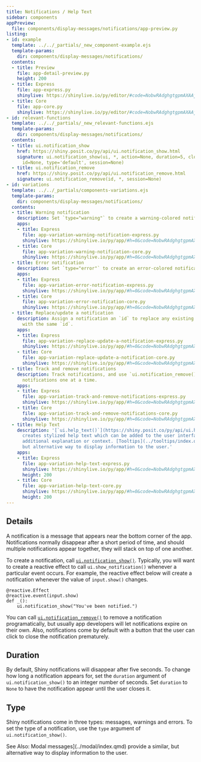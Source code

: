 ```yaml
---
title: Notifications / Help Text
sidebar: components
appPreview:
  file: components/display-messages/notifications/app-preview.py
listing:
- id: example
  template: ../../_partials/_new_component-example.ejs
  template-params:
    dir: components/display-messages/notifications/
  contents:
  - title: Preview
    file: app-detail-preview.py
    height: 200
  - title: Express
    file: app-express.py
    shinylive: https://shinylive.io/py/editor/#code=NobwRAdghgtgpmAXAAjFADugdOgnmAGlQGMB7CAFzkqVQGJkAxASQA0BZAURQCU4B3AE4BLKsigBncRGScAHukFwJUjOgA6EAGaDSMZBIAWwiLmTCY6UoIrIAgpiJKoxCsIBucIgFdhmzWoA+r7IALzIvjhQAOZwgVoANr4AJgAUmsiZEcJYJujeFIEubuSBAEYFFOTpYEak-OqEyI0Ayob1yABypG5awsRQJRCNAJQEmiP+EMlwWgZwgp6CqXkFRKQF+RREEsoSwuQjiFNZyAACzq4ecFicWlpwrhlZF3DF11hwnpQrEFtYdX4kxkWRmc0CqSOz1OmQgoQATNCYZEID1hH0BkNAoDUsg6AAefFImFZLSNAAqxik-GECQSyGSwgkajegnEWiobJAEAAvvMyNMJFhGkQCUSQSTTslvIJBgc4TIxcSssCApgwvZMKkgr4dgslsCmmAKLh0AgUMa4HIKGAeQBdIA
  - title: Core
    file: app-core.py
    shinylive: https://shinylive.io/py/editor/#code=NobwRAdghgtgpmAXAAjFADugdOgnmAGlQGMB7CAFzkqVQDMAnUmZAZwAsBLCXZTmdKQYVkAQUxEGcKMQqcAbnCIBXTgB0IGjOgD6q5AF5kqnFADmcHXQA2qgCYAKDchfHOWbumUUdMueR0AI28KcicwDlIAdzVCZFiAZXZo5AA5Ujk6TmIof00wAEoCDQKNDTs4OjY4BkUGB09vIlJvLwoiVjhWVk5yAsQyiFdkAAEpPwU4LABROjo4WWdXMelZSaw4RUoGiDasSKjSodcKqp0HfqXhlwgDACYr65MIDM4snLydA4dkAGIAHn+j2urjosQAKlxWMgopxrNZkHZOKxtNIGMgoHQqOiQBAAL7VMgQOysLCxIgAoHHEHDOzKBi5Xq3IaU4GuI5aTCGMSYBzaPScDo1OpHOJgCi4dAIFDiuAADwoYDxAF0gA
- id: relevant-functions
  template: ../../_partials/_new_relevant-functions.ejs
  template-params:
    dir: components/display-messages/notifications/
  contents:
  - title: ui.notification_show
    href: https://shiny.posit.co/py/api/ui.notification_show.html
    signature: ui.notification_show(ui, *, action=None, duration=5, close_button=True,
      id=None, type='default', session=None)
  - title: ui.notification_remove
    href: https://shiny.posit.co/py/api/ui.notification_remove.html
    signature: ui.notification_remove(id, *, session=None)
- id: variations
  template: ../../_partials/components-variations.ejs
  template-params:
    dir: components/display-messages/notifications/
  contents:
  - title: Warning notification
    description: Set `type="warning"` to create a warning-colored notification.
    apps:
    - title: Express
      file: app-variation-warning-notification-express.py
      shinylive: https://shinylive.io/py/app/#h=0&code=NobwRAdghgtgpmAXGKAHVA6VBPMAaMAYwHsIAXOcpMAMwCdiYACAZwAsBLCbJjmVYnTJMAgujxM6cKITIcAbnAkBXDgB0IGtKgD6qpgF4mqrFADmcHTQA2qgCYAKDUxfGOGLqmVkdMuaR0AI28yUicwdmIAdzV8JliAZTZopgB1KDoILjNYgEo8DVyNDTs4GlY4OkU6B09vCWJvLzIJFjgWFg5SXMRiiFcmAAEpPwU4DABRGho4WWdXYelZMYw4RXJaiGaMSKii-tdS8p0HHvmBlwgDACZzi5MIYjkaDkIofwgdXYcmAGIAHn+dwurhosQAKpwWEwohxrNYmHYOCxtNI6EwoDQKOiQBAAL4VEgQOwsDCxCQAoEHEEDOzKOjvLpXCAFak0lxkbCoOAGWJRDJZCA5MCU4GufZadCGUToBzaPQcVqVaq5MB4gC6QA
    - title: Core
      file: app-variation-warning-notification-core.py
      shinylive: https://shinylive.io/py/app/#h=0&code=NobwRAdghgtgpmAXGKAHVA6VBPMAaMAYwHsIAXOcpMAMwCdiYACAZwAsBLCbJjmVYnTJMAgujxM6cKITIcAbnAkBXDgB0IGtKgD6qpgF4mqrFADmcHTQA2qgCYAKDUxfGOGLqmVkdMuaR0AI28yUicwdmIAdzV8JliAZTZopgB1KDoILjNYgEo8DVyNDTs4GlY4OkU6B09vCWJvLzIJFjgWFg5SXMRiiFcmAAEpPwU4DABRGho4WWdXYelZMYw4RXJaiGaMSKii-tdS8p0HHvmBlwgDACZzi5MIYjkaDkIofwgdXYcmAGIAHn+dwurhosQAKpwWEwohxrNYmHYOCxtNI6EwoDQKOiQBAAL4VEgQOwsDCxCQAoEHEEDOzKOjvLpXCAFak0lxkbCoOAGWJRDJZCA5MCU4GufZadCGUToBzaPQcVqVaq5MB4gC6QA
  - title: Error notification
    description: Set `type="error"` to create an error-colored notification.
    apps:
    - title: Express
      file: app-variation-error-notification-express.py
      shinylive: https://shinylive.io/py/app/#h=0&code=NobwRAdghgtgpmAXGKAHVA6VBPMAaMAYwHsIAXOcpMAMwCdiYACAZwAsBLCbJjmVYnTJMAgujxM6cKITIcAbnAkBXDgB0IGtKgD6qpgF4mqrFADmcHTQA2qgCYAKDUxfGOGLqmVkdMuaR0AI28yUicwdmIAdzV8JliAZTZopgBROgY6WIBKPA1sjQ07OBpWODpFOgdPbwliby8yCRY4FhYOUmzEQohXJgABKT8FOAxUmho4WWdXQelZEYw4RXJqiEaMSKiC3tdi0p0HLpm+lwgDACYT05MIYjkaDkIofwgdLadd09OaWIAVTgsJhRDjWaxMOwcFjaaR0JhQGgUOEgCAAXzKJAgdhYGFieS+3z2yjoLw65wg+MJpzI2FQcAMsXKmViTAAxAAednXPo7LToQyidAObR6DjNcqVbJgVEAXSAA
    - title: Core
      file: app-variation-error-notification-core.py
      shinylive: https://shinylive.io/py/app/#h=0&code=NobwRAdghgtgpmAXGKAHVA6VBPMAaMAYwHsIAXOcpMAMwCdiYACAZwAsBLCbJjmVYnTJMAgujxM6cKITIcAbnAkBXDgB0IGtKgD6qpgF4mqrFADmcHTQA2qgCYAKDUxfGOGLqmVkdMuaR0AI28yUicwdmIAdzV8JliAZTZopgBROgY6WIBKPA1sjQ07OBpWODpFOgdPbwliby8yCRY4FhYOUmzEQohXJgABKT8FOAxUmho4WWdXQelZEYw4RXJqiEaMSKiC3tdi0p0HLpm+lwgDACYT05MIYjkaDkIofwgdLadd09OaWIAVTgsJhRDjWaxMOwcFjaaR0JhQGgUOEgCAAXzKJAgdhYGFieS+3z2yjoLw65wg+MJpzI2FQcAMsXKmViTAAxAAednXPo7LToQyidAObR6DjNcqVbJgVEAXSAA
  - title: Replace/update a notification
    description: Assign a notification an `id` to replace any existing notification
      with the same `id`.
    apps:
    - title: Express
      file: app-variation-replace-update-a-notification-express.py
      shinylive: https://shinylive.io/py/app/#h=0&code=NobwRAdghgtgpmAXGKAHVA6VBPMAaMAYwHsIAXOcpMAMwCdiYACAZwAsBLCbJjmVYnTJMAgujxM6cKITIcAbnAkBXDgB0IGtKgD6qpgF4mqrFADmcHTQA2qgCYAKDUxfGOGLqmVkdMuaR0AI28yUicwdmIAdzV8JliAZTZopgA5YjkaDkIof00wAEo8DQKNDTs4GlY4OkU6B09vCWJvLzIJFjgWFg5SAsQyiFcmAAEpPwU4DABRGho4WWdXMelZSYw4RXIGiDaMSKjSodcKqp0HfqXhlxMIDI4snLydA6dj6+uaWIBNFqZCazZADWcDsTDIbDgTCSKWCZFCQxAjTI+2SUQuAF9wXwuhhYhIrh8Tso6LlehADOkIEpCUTeHYDLF4N1zHBYrTXEctOhDKJ0A5tHoOB0anUCmAMQBdIA
    - title: Core
      file: app-variation-replace-update-a-notification-core.py
      shinylive: https://shinylive.io/py/app/#h=0&code=NobwRAdghgtgpmAXGKAHVA6VBPMAaMAYwHsIAXOcpMAMwCdiYACAZwAsBLCbJjmVYnTJMAgujxM6cKITIcAbnAkBXDgB0IGtKgD6qpgF4mqrFADmcHTQA2qgCYAKDUxfGOGLqmVkdMuaR0AI28yUicwdmIAdzV8JliAZTZopgA5YjkaDkIof00wAEo8DQKNDTs4GlY4OkU6B09vCWJvLzIJFjgWFg5SAsQyiFcmAAEpPwU4DABRGho4WWdXMelZSYw4RXIGiDaMSKjSodcKqp0HfqXhlxMIDI4snLydA6dj6+uaWIBNFqZCazZADWcDsTDIbDgTCSKWCZFCQxAjTI+2SUQuAF9wXwuhhYhIrh8Tso6LlehADOkIEpCUTeHYDLF4N1zHBYrTXEctOhDKJ0A5tHoOB0anUCmAMQBdIA
  - title: Track and remove notifications
    description: Track notifications, and use `ui.notification_remove()` to remove
      notifications one at a time.
    apps:
    - title: Express
      file: app-variation-track-and-remove-notifications-express.py
      shinylive: https://shinylive.io/py/app/#h=0&code=NobwRAdghgtgpmAXGKAHVA6VBPMAaMAYwHsIAXOcpMAMwCdiYACAZwAsBLCbJjmVYnTJMAgujxM6cKITIcAbnAkBXDgB0IGtKgD6qpgF4mqrFADmcHTQA2qgCYAKDUxfGOGLqmVkdMuaR0AI28yUicwdmIAdzV8JliAZTZopgA5YjkaDkIof00wAEo8Z1cTT29fWQ4A4LJQiHCpGGJFWIlYgCU4ZsU0jI4snLzYoo0CjQ07OBpWODpFOgdysgliby8V2ZYWaogCxBKXDjsWRCZrDhYyYCu6AF1DJmA7w6YIM65hIwAGCYhXJgAASkfgUcAwAFEaDQ4LJXsDpFVFBg4IpyEsIBsMJEouN-q4pjMdA59q8ARBSNZiDlrLwTmTXBSIFSaW8GS4AMRMBJQXpkNhwJgASQAIkwaIJJN0WlBadZcnN2XTHiYKZlsrldjoceEALJwbbmQWxJgAalYZEWewkdmUdE1pAM6QgcDxAIBxxYGG0lEcxzd7pc-1NRgAjH8AQjQcioTC4fiXFGkeDUZQyBisU0Wq7XoSmMTSQn3UyWbK6SwlQNywci4GXKr+oMHRAdFnFEsTlhiKgSXitOhHmIe9o9BwJCw5gsCmAAL53IA
    - title: Core
      file: app-variation-track-and-remove-notifications-core.py
      shinylive: https://shinylive.io/py/app/#h=0&code=NobwRAdghgtgpmAXGKAHVA6VBPMAaMAYwHsIAXOcpMAMwCdiYACAZwAsBLCbJjmVYnTJMAgujxM6cKITIcAbnAkBXDgB0IGtKgD6qpgF4mqrFADmcHTQA2qgCYAKDUxfGOGLqmVkdMuaR0AI28yUicwdmIAdzV8JliAZTZopgA5YjkaDkIof00wAEo8Z1cTT29fWQ4A4LJQiHCpGGJFWIlYgCU4ZsU0jI4snLzYoo0CjQ07OBpWODpFOgdysgliby8V2ZYWaogCxBKXDjsWRCZrDhYyYCu6AF1DJmA7w6YIM65hIwAGCYhXJgAASkfgUcAwAFEaDQ4LJXsDpFVFBg4IpyEsIBsMJEouN-q4pjMdA59q8ARBSNZiDlrLwTmTXBSIFSaW8GS4AMRMBJQXpkNhwJgASQAIkwaIJJN0WlBadZcnN2XTHiYKZlsrldjoceEALJwbbmQWxJgAalYZEWewkdmUdE1pAM6QgcDxAIBxxYGG0lEcxzd7pc-1NRgAjH8AQjQcioTC4fiXFGkeDUZQyBisU0Wq7XoSmMTSQn3UyWbK6SwlQNywci4GXKr+oMHRAdFnFEsTlhiKgSXitOhHmIe9o9BwJCw5gsCmAAL53IA
  - title: Help Text
    description: '[`ui.help_text()`](https://shiny.posit.co/py/api/ui.help_text.html)
      creates stylized help text which can be added to the user interface to provide
      additional explanation or context. [Tooltips](../tooltips/index.qmd) provides a similar,
      but alternative way to display information to the user.'
    apps:
    - title: Express
      file: app-variation-help-text-express.py
      shinylive: https://shinylive.io/py/app/#h=0&code=NobwRAdghgtgpmAXGKAHVA6VBPMAaMAYwHsIAXOcpMAMwCdiYACAZwAsBLCbJjmVYnTJMAgujxM6cKITIcAbnAkBXDgB0IGtKgD6qpgF4mqrFADmcHTQA2qgCYAKDUxfGOGLqmVkdMuaR0AI28yUicwdmIAdzV8JliAZTZopgA5YjkaDkIof00wAEo8Z1cTT29fWQ4A4LJQiHCpGGJFWIlYgCU4ZsU0jI4snLzYoo0CjQ07OBpWODpFOgdysgliby8V2ZYWaogCxBKXDjsWRCZrDhYyYCu6AF1DJmA7w6YIM65hIwAGCYhXJgAASkfgUcAwAFEaDQ4LJXsDpFVFBg4IpyEsIBsMJEouN-q4pjMdA59q8ARBSNZiDlrLwTmTXBSIFSaW8GS4AMRMBJQXpkNhwJgASQAIkwaIJJN0WlBadZcnN2XTHiYKZlsrldjoceEALJwbbmQWxJgAalYZEWewkdmUdE1pAM6QgcDxAIBxxYGG0lEcxzd7pc-1NRgAjH8AQjQcioTC4fiXFGkeDUZQyBisU0Wq7XoSmMTSQn3UyWbK6SwlQNywci4GXKr+oMHRAdFnFEsTlhiKgSXitOhHmIe9o9BwJCw5gsCmAAL53IA
      height: 200
    - title: Core
      file: app-variation-help-text-core.py
      shinylive: https://shinylive.io/py/app/#h=0&code=NobwRAdghgtgpmAXGKAHVA6VBPMAaMAYwHsIAXOcpMAMwCdiYACAZwAsBLCbJjmVYnTJMAgujxM6cKITIcAbnAkBXDgB0IGtKgD6qpgF4mqrFADmcHTQA2qgCYAKDUxfGOGLqmVkdMuaR0AI28yUicwdmIAdzV8JliAZTZopgA5YjkaDkIof00wAEo8Z1cTT29fWQ4A4LJQiHCpGGJFWIlYgCU4ZsU0jI4snLzYoo0CjQ07OBpWODpFOgdysgliby8V2ZYWaogCxBKXDjsWRCZrDhYyYCu6AF1DJmA7w6YIM65hIwAGCYhXJgAASkfgUcAwAFEaDQ4LJXsDpFVFBg4IpyEsIBsMJEouN-q4pjMdA59q8ARBSNZiDlrLwTmTXBSIFSaW8GS4AMRMBJQXpkNhwJgASQAIkwaIJJN0WlBadZcnN2XTHiYKZlsrldjoceEALJwbbmQWxJgAalYZEWewkdmUdE1pAM6QgcDxAIBxxYGG0lEcxzd7pc-1NRgAjH8AQjQcioTC4fiXFGkeDUZQyBisU0Wq7XoSmMTSQn3UyWbK6SwlQNywci4GXKr+oMHRAdFnFEsTlhiKgSXitOhHmIe9o9BwJCw5gsCmAAL53IA
      height: 200
---
```


:::{#example}
:::

:::{#relevant-functions}
:::

## Details

A notification is a message that appears near the bottom corner of the app. Notifications normally disappear after a short period of time, and should multiple notifications appear together, they will stack on top of one another.

To create a notification, call [`ui.notification_show()`](https://shiny.posit.co/py/api/ui.notification_show.html). Typically, you will want to create a reactive effect to call `ui.show_notification()` whenever a particular event occurs. For example, the reactive effect below will create a notification whenever the value of `input.show()` changes.

```.python
@reactive.Effect
@reactive.event(input.show)
def _():
    ui.notification_show("You've been notified.")
```

You can call [`ui.notification_remove()`](https://shiny.posit.co/py/api/ui.notification_remove.html) to remove a notification programatically, but usually app developers will let notifications expire on their own. Also, notifications come by default with a button that the user can click to close the notification prematurely.

## Duration

By default, Shiny notifications will disappear after five seconds. To change how long a notification appears for, set the `duration` argument of `ui.notification_show()` to an integer number of seconds. Set `duration` to `None` to have the notification appear until the user closes it.

## Type

Shiny notifications come in three types: messages, warnings and errors. To set the type of a notification, use the `type` argument of `ui.notification_show()`.

See Also: Modal messages](../modal/index.qmd) provide a similar, but alternative way to display information to the user.

:::{#variations}
:::
